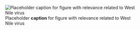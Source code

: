 ![Placeholder __caption__ for figure with relevance related to West Nile virus](/img/placeholder.jpg)
